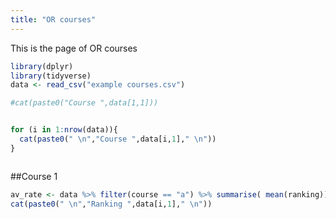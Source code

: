```yaml
---
title: "OR courses"
---
```


This is the page of OR courses
```r

library(dplyr)
library(tidyverse)
data <- read_csv("example courses.csv")
```
```r
#cat(paste0("Course ",data[1,1]))


for (i in 1:nrow(data)){
  cat(paste0(" \n","Course ",data[i,1]," \n"))
}
```


```r
```

 ##Course 1 
```r
av_rate <- data %>% filter(course == "a") %>% summarise( mean(ranking))
cat(paste0(" \n","Ranking ",data[i,1]," \n"))
```
 
 